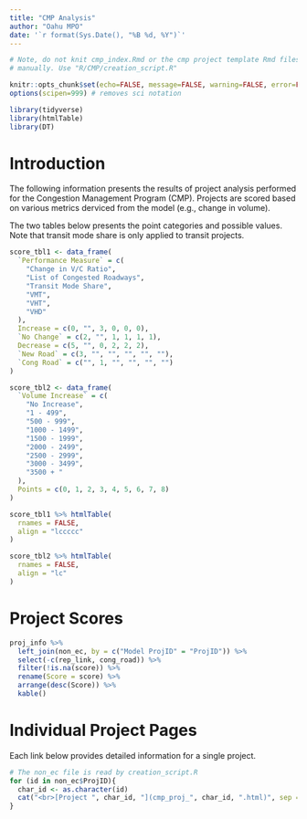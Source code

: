 ```yaml
---
title: "CMP Analysis"
author: "Oahu MPO"
date: '`r format(Sys.Date(), "%B %d, %Y")`'
---
```


```r
# Note, do not knit cmp_index.Rmd or the cmp project template Rmd files
# manually. Use "R/CMP/creation_script.R"

knitr::opts_chunk$set(echo=FALSE, message=FALSE, warning=FALSE, error=FALSE)
options(scipen=999) # removes sci notation
```

```r
library(tidyverse)
library(htmlTable)
library(DT)
```

# Introduction

The following information presents the results of project analysis performed for
the Congestion Management Program (CMP). Projects are scored based on various
metrics derviced from the model (e.g., change in volume).

The two tables below presents the point categories and possible values. Note
that transit mode share is only applied to transit projects.

```r
score_tbl1 <- data_frame(
  `Performance Measure` = c(
    "Change in V/C Ratio",
    "List of Congested Roadways",
    "Transit Mode Share",
    "VMT",
    "VHT",
    "VHD"
  ),
  Increase = c(0, "", 3, 0, 0, 0),
  `No Change` = c(2, "", 1, 1, 1, 1),
  Decrease = c(5, "", 0, 2, 2, 2),
  `New Road` = c(3, "", "", "", "", ""),
  `Cong Road` = c("", 1, "", "", "", "")
)

score_tbl2 <- data_frame(
  `Volume Increase` = c(
    "No Increase",
    "1 - 499",
    "500 - 999",
    "1000 - 1499",
    "1500 - 1999",
    "2000 - 2499",
    "2500 - 2999",
    "3000 - 3499",
    "3500 + "
  ),
  Points = c(0, 1, 2, 3, 4, 5, 6, 7, 8)
)

score_tbl1 %>% htmlTable(
  rnames = FALSE,
  align = "lccccc"
)

score_tbl2 %>% htmlTable(
  rnames = FALSE,
  align = "lc"
)
```


# Project Scores

```r
proj_info %>%
  left_join(non_ec, by = c("Model ProjID" = "ProjID")) %>%
  select(-c(rep_link, cong_road)) %>%
  filter(!is.na(score)) %>%
  rename(Score = score) %>%
  arrange(desc(Score)) %>%
  kable()
```


# Individual Project Pages
Each link below provides detailed information for a single project.  

```r
# The non_ec file is read by creation_script.R
for (id in non_ec$ProjID){
  char_id <- as.character(id)
  cat("<br>[Project ", char_id, "](cmp_proj_", char_id, ".html)", sep = "")
}
```

